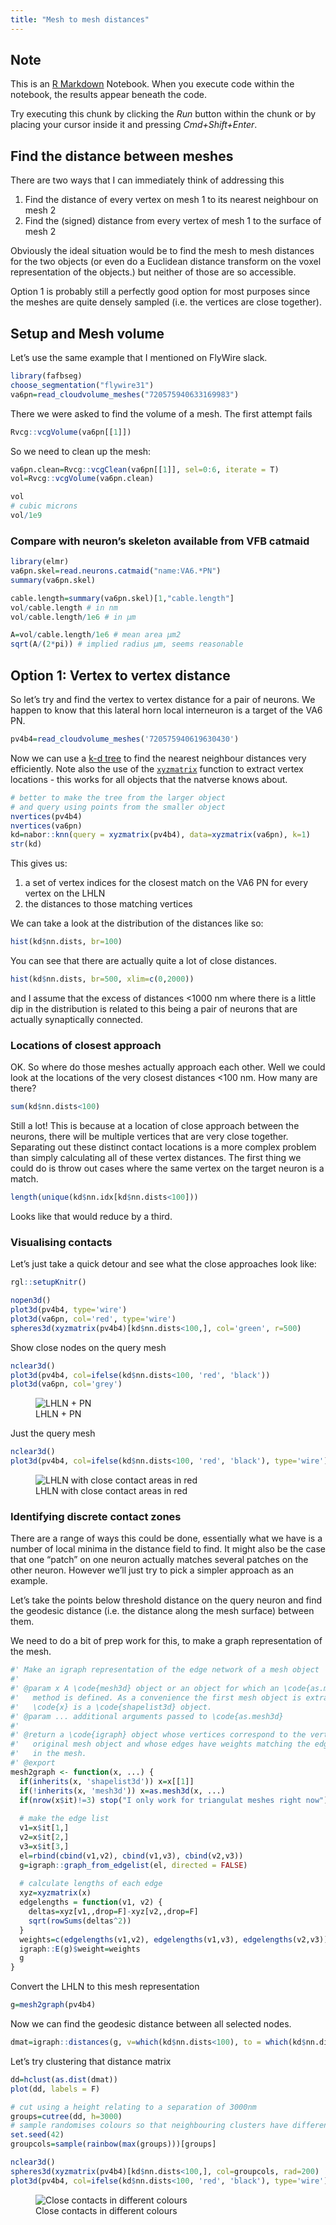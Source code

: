 ```yaml
---
title: "Mesh to mesh distances"
---
```


## Note
This is an [R Markdown](http://rmarkdown.rstudio.com) Notebook. When you execute code within the notebook, the results appear beneath the code. 

Try executing this chunk by clicking the *Run* button within the chunk or by placing your cursor inside it and pressing *Cmd+Shift+Enter*. 

## Find the distance between meshes

There are two ways that I can immediately think of addressing this

1. Find the distance of every vertex on mesh 1 to its nearest neighbour
on mesh 2
2. Find the (signed) distance from every vertex of mesh 1 to the surface of mesh 2

Obviously the ideal situation would be to find the mesh to mesh distances for
the two objects (or even do a Euclidean distance transform on the voxel 
representation of the objects.) but neither of those are so accessible. 

Option 1 is probably still a perfectly good option for most purposes since the
meshes are quite densely sampled (i.e. the vertices are close together).

## Setup and Mesh volume

Let's use the same example that I mentioned on FlyWire slack.

```r
library(fafbseg)
choose_segmentation("flywire31")
va6pn=read_cloudvolume_meshes("720575940633169983")
```

There we were asked to find the volume of a mesh. The first attempt fails

```r
Rvcg::vcgVolume(va6pn[[1]])
```

So we need to clean up the mesh:

```r
va6pn.clean=Rvcg::vcgClean(va6pn[[1]], sel=0:6, iterate = T)
vol=Rvcg::vcgVolume(va6pn.clean)
```

```r
vol
# cubic microns 
vol/1e9 
```

### Compare with neuron's skeleton available from VFB catmaid

```r
library(elmr)
va6pn.skel=read.neurons.catmaid("name:VA6.*PN")
summary(va6pn.skel)
```

```r
cable.length=summary(va6pn.skel)[1,"cable.length"]
vol/cable.length # in nm
vol/cable.length/1e6 # in µm
```

```r
A=vol/cable.length/1e6 # mean area µm2
sqrt(A/(2*pi)) # implied radius µm, seems reasonable
```

## Option 1: Vertex to vertex distance

So let's try and find the vertex to vertex distance for a pair of neurons. We
happen to know that this lateral horn local interneuron is a
target of the VA6 PN.

```r
pv4b4=read_cloudvolume_meshes('720575940619630430')
```

Now we can use a [k-d tree](https://en.wikipedia.org/wiki/K-d_tree) 
to find the nearest neighbour distances very efficiently. Note also the use
of the [`xyzmatrix`](http://natverse.org/nat/reference/xyzmatrix.html) function
to extract vertex locations - this works for all objects that the natverse knows about.

```r
# better to make the tree from the larger object 
# and query using points from the smaller object
nvertices(pv4b4)
nvertices(va6pn)
kd=nabor::knn(query = xyzmatrix(pv4b4), data=xyzmatrix(va6pn), k=1)
str(kd)
```

This gives us:

1. a set of vertex indices for the closest match on the VA6 PN for
every vertex on the LHLN 
2. the distances to those matching vertices

We can take a look at the distribution of the distances like so:

```r
hist(kd$nn.dists, br=100)
```

You can see that there are actually quite a lot of close distances.

```r
hist(kd$nn.dists, br=500, xlim=c(0,2000))
```

and I assume that the excess of distances <1000 nm where there is a little
dip in the distribution is related to this being a pair of neurons that are
actually synaptically connected.

### Locations of closest approach

OK. So where do those meshes actually approach each other. Well we could look at
the locations of the very closest distances <100 nm. How many are there?

```r
sum(kd$nn.dists<100)
```

Still a lot! This is because at a location of close approach between the neurons,
there will be multiple vertices that are very close together. Separating out 
these distinct contact locations is a more complex problem than simply calculating
all of these vertex distances. The first thing we could do is throw out cases
where the same vertex on the target neuron is a match.

```r
length(unique(kd$nn.idx[kd$nn.dists<100]))
```
Looks like that would reduce by a third.

### Visualising contacts 
Let's just take a quick detour and see what the close approaches look like:

```r
rgl::setupKnitr()
```


```r
nopen3d()
plot3d(pv4b4, type='wire')
plot3d(va6pn, col='red', type='wire')
spheres3d(xyzmatrix(pv4b4)[kd$nn.dists<100,], col='green', r=500)
```

Show close nodes on the query mesh
```r
nclear3d()
plot3d(pv4b4, col=ifelse(kd$nn.dists<100, 'red', 'black'))
plot3d(va6pn, col='grey')
```

![LHLN + PN](mesh-to-mesh_insertimage_3.png)

Just the query mesh
```r
nclear3d()
plot3d(pv4b4, col=ifelse(kd$nn.dists<100, 'red', 'black'), type='wire')
```


![LHLN with close contact areas in red](mesh-to-mesh_insertimage_1.png)

### Identifying discrete contact zones

There are a range of ways this could be done, essentially what we have is a 
number of local minima in the distance field to find. It might also be the case
that one "patch" on one neuron actually matches several patches on the other
neuron. However we'll just try to pick a simpler approach as an example.

Let's take the points below threshold distance on the query neuron and find
the geodesic distance (i.e. the distance along the mesh surface) between them.

We need to do a bit of prep work for this, to make a graph representation of the
mesh.

```r
#' Make an igraph representation of the edge network of a mesh object
#'
#' @param x A \code{mesh3d} object or an object for which an \code{as.mesh3d}
#'   method is defined. As a convenience the first mesh object is extracted when
#'   \code{x} is a \code{shapelist3d} object.
#' @param ... additional arguments passed to \code{as.mesh3d}
#'
#' @return a \code{igraph} object whose vertices correspond to the vertices of the
#'   original mesh object and whose edges have weights matching the edge lengths
#'   in the mesh.
#' @export
mesh2graph <- function(x, ...) {
  if(inherits(x, 'shapelist3d')) x=x[[1]]
  if(!inherits(x, 'mesh3d')) x=as.mesh3d(x, ...)
  if(nrow(x$it)!=3) stop("I only work for triangulat meshes right now")
  
  # make the edge list
  v1=x$it[1,]
  v2=x$it[2,]
  v3=x$it[3,]
  el=rbind(cbind(v1,v2), cbind(v1,v3), cbind(v2,v3))
  g=igraph::graph_from_edgelist(el, directed = FALSE)
  
  # calculate lengths of each edge
  xyz=xyzmatrix(x)
  edgelengths = function(v1, v2) {
    deltas=xyz[v1,,drop=F]-xyz[v2,,drop=F]
    sqrt(rowSums(deltas^2))
  }
  weights=c(edgelengths(v1,v2), edgelengths(v1,v3), edgelengths(v2,v3))
  igraph::E(g)$weight=weights
  g
}
```

Convert the LHLN to this mesh representation
```r
g=mesh2graph(pv4b4)
```

Now we can find the geodesic distance between all selected nodes.
```r
dmat=igraph::distances(g, v=which(kd$nn.dists<100), to = which(kd$nn.dists<100))
```

Let's try clustering that distance matrix
```r
dd=hclust(as.dist(dmat))
plot(dd, labels = F)
```


```r
# cut using a height relating to a separation of 3000nm
groups=cutree(dd, h=3000)
# sample randomises colours so that neighbouring clusters have different colours
set.seed(42)
groupcols=sample(rainbow(max(groups)))[groups]

nclear3d()
spheres3d(xyzmatrix(pv4b4)[kd$nn.dists<100,], col=groupcols, rad=200)
plot3d(pv4b4, col=ifelse(kd$nn.dists<100, 'red', 'black'), type='wire')
```

![Close contacts in different colours](mesh-to-mesh_insertimage_2.png)

